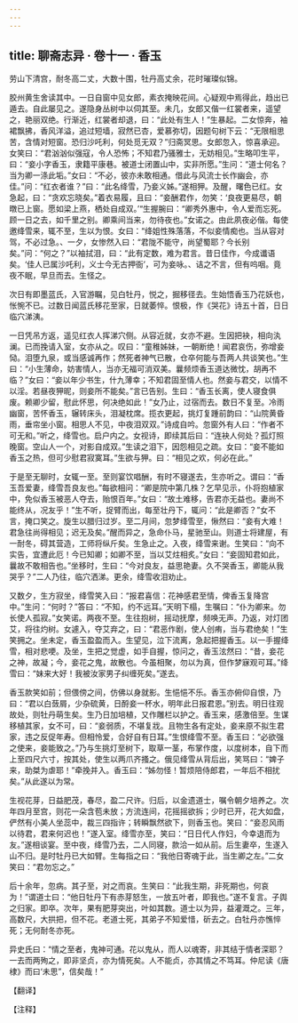 ```yaml
---
---
---
```

title: 聊斋志异 · 卷十一 · 香玉
---

劳山下清宫，耐冬高二丈，大数十围，牡丹高丈余，花时璀璨似锦。

胶州黄生舍读其中。一日自窗中见女郎，素衣掩映花间。心疑观中焉得此，趋出已遁去。自此屡见之。遂隐身丛树中以伺其至。未几，女郎又偕一红裳者来，遥望之，艳丽双绝。行渐近，红裳者却退，曰：“此处有生人！”生暴起。二女惊奔，袖裙飘拂，香风洋溢，追过短墙，寂然已杏，爱慕弥切，因题句树下云：“无限相思苦，含情对短窗。恐归沙吒利，何处觅无双？”归斋冥思。女郎忽入，惊喜承迎。女笑曰：“君汹汹似强寇，令人恐怖；不知君乃骚雅士，无妨相见。”生略叩生平，曰：“妾小字香玉，隶籍平康巷。被道士闭置山中，实非所愿。”生问：“道士何名？当为卿一涤此垢。”女曰：“不必，彼亦未敢相通。借此与风流士长作幽会，亦佳。”问：“红衣者谁？”曰：“此名绛雪，乃妾义姊。”遂相狎。及醒，曙色已红。女急起，曰：“贪欢忘晓矣。”着衣易履，且曰：“妾酬君作，勿笑：‘良夜更易尽，朝暾已上窗。愿如梁上燕，栖处自成双。’“生握腕曰：“卿秀外惠中，令人爱而忘死。顾一日之去，如千里之别。卿乘间当来，勿待夜也。”女诺之。由此夙夜必偕。每使邀绛雪来，辄不至，生以为恨。女曰：“绛姐性殊落落，不似妾情痴也。当从容对驾，不必过急。、一夕，女惨然入曰：“君陇不能守，尚望蜀耶？今长别矣。”问：“何之？”以袖拭泪，曰：“此有定数，难为君言。昔日佳作，今成谶语矣。‘佳人已属沙吒利，义士今无古押衙’，可为妾咏。、诘之不言，但有呜咽。竟夜不眠，早旦而去。生怪之。

次日有即墨蓝氏，入官游瞩，见白牡丹，悦之，掘移径去。生始悟香玉乃花妖也，怅惋不已。过数日闻蓝氏移花至家，日就萎悴。恨极，作《哭花》诗五十首，日日临穴涕洟。

一日凭吊方返，遥见红衣人挥涕穴侧。从容近就，女亦不避。生因把袂，相向汍澜。已而挽请入室，女亦从之。叹曰：“童稚姊妹，一朝断绝！闻君哀伤，弥增妾恸。泪堕九泉，或当感诚再作；然死者神气已散，仓卒何能与吾两人共谈笑也。”生曰：“小生薄命，妨害情人，当亦无福可消双美。曩频烦香玉道达微忱，胡再不临？”女曰：“妾以年少书生，什九薄幸；不知君固至情人也。然妾与君交，以情不以淫。若昼夜狎昵，则妾所不能矣。”言已告别。生曰：“香玉长离，使人寝食俱废。赖卿少留，慰此怀思，何决绝如此！”女乃止，过宿而去。数日不复至。冷雨幽窗，苦怀香玉，辗转床头，泪凝枕席。揽衣更起，挑灯复踵前韵曰：“山院黄昏雨，垂帘坐小窗。相思人不见，中夜泪双双。”诗成自吟。忽窗外有人曰：“作者不可无和。”听之，绛雪也。启户内之。女视诗，即续其后曰：“连袂人何处？孤灯照晚窗。空山人一个，对影自成双。”生读之泪下，因怨相见之疏。女曰：“妾不能如香玉之热，但可少慰君寂寞耳。”生欲与狎。曰：“相见之欢，何必在此。”

于是至无聊时，女辄一至。至则宴饮唱酬，有时不寝遂去，生亦听之。谓曰：“香玉吾爱妻，绛雪吾良友也。”每欲相问：“卿是院中第几株？乞早见示，仆将抱植家中，免似香玉被恶人夺去，贻恨百年。”女曰：“故土难移，告君亦无益也。妻尚不能终从，况友乎！”生不听，捉臂而出，每至壮丹下，辄问：“此是卿否？”女不言，掩口笑之。旋生以腊归过岁。至二月间，忽梦绛雪至，愀然曰：“妾有大难！君急往尚得相见；迟无及矣。”醒而异之，急命仆马，星驰至山。则道士将建屋，有一耐冬，碍其营造，工师将纵斤矣。生急止之。入夜，绛雪来谢。生笑曰：“向不实告，宜遭此厄！今已知卿；如卿不至，当以艾炷相炙。”女曰：“妾固知君如此，曩故不敢相告也。”坐移时，生曰：“今对良友，益思艳妻。久不哭香玉，卿能从我哭乎？”二人乃往，临穴洒涕。更余，绛雪收泪劝止。

又数夕，生方寂坐，绛雪笑入曰：“报君喜信：花神感君至情，俾香玉复降宫中。”生问：“何时？”答曰：“不知，约不远耳。”天明下榻，生嘱曰：“仆为卿来。勿长使人孤寂。”女笑诺。两夜不至。生往抱树，摇动抚摩，频唤无声。乃返，对灯团艾，将往灼树。女遽入，夺艾弃之，曰：“君恶作剧，使人创痏，当与君绝矣！”生笑拥之。坐未定，香玉盈盈而入。生望见，泣下流离，急起把握香玉。以一手握绛雪，相对悲哽。及坐，生把之觉虚，如手自握，惊问之，香玉泫然曰：“昔，妾花之神，故凝；今，妾花之鬼，故散也。今虽相聚，勿以为真，但作梦寐观可耳。”绛雪曰：“妹来大好！我被汝家男子纠缠死矣。”遂去。

香玉款笑如前；但偎傍之间，仿佛以身就影。生悒悒不乐。香玉亦俯仰自恨，乃曰：“君以白蔹屑，少杂硫黄，日酹妾一杯水，明年此日报君恩。”别去。明日往观故处，则牡丹萌生矣。生乃日加培植，又作雕栏以护之。香玉来，感激倍至。生谋移植其家，女不可，曰：“妾弱质，不堪复戕。且物生各有定处，妾来原不拟生君家，违之反促年寿。但相怜爱，合好自有日耳。”生恨绛雪不至。香玉曰：“必欲强之使来，妾能致之。”乃与生挑灯至树下，取草一茎，布掌作度，以度树本，自下而上至四尺六寸，按其处，使生以两爪齐搔之。俄见绛雪从背后出，笑骂曰：“婢子来，助桀为虐耶！”牵挽并入。香玉曰：“姊勿怪！暂烦陪侍郎君，一年后不相扰矣。”从此遂以为常。

生视花芽，日益肥茂，春尽，盈二尺许。归后，以金遗道士，嘱令朝夕培养之。次年四月至宫，则花一朵含苞未放；方流连间，花摇摇欲拆；少时已开，花大如盘，俨然有小美人坐蕊中，裁三四指许；转瞬飘然欲下，则香玉也。笑曰：“妾忍风雨以待君，君来何迟也！”遂入室。绛雪亦至，笑曰：“日日代人作妇，今幸退而为友。”遂相谈宴。至中夜，绛雪乃去，二人同寝，款洽一如从前。后生妻卒，生遂入山不归。是时牡丹已大如臂。生每指之曰：“我他日寄魂于此，当生卿之左。”二女笑曰：“君勿忘之。”

后十余年，忽病。其子至，对之而哀。生笑曰：“此我生期，非死期也，何哀为！”谓道士曰：“他日牡丹下有赤芽怒生，一放五叶者，即我也。”遂不复言。子舆之归家。即卒。次年，果有肥芽突出，叶如其数。道士以为异，益灌溉之。三年，高数尺，大拱把，但不花。老道士死，其弟子不知爱惜，斫去之。白牡丹亦憔悴死；无何耐冬亦死。

异史氏曰：“情之至者，鬼神可通。花以鬼从，而人以魂寄，非其结于情者深耶？一去而两殉之，即非坚贞，亦为情死矣。人不能贞，亦其情之不笃耳。仲尼读《唐棣》而曰‘未思”，信矣哉！”

【翻译】

【注释】

